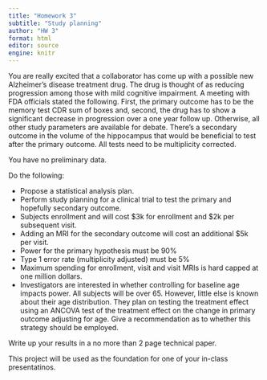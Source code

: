 ```yaml
---
title: "Homework 3"
subtitle: "Study planning"
author: "HW 3"
format: html
editor: source
engine: knitr
---
```


You are really excited that a collaborator has come up with a possible new Alzheimer’s disease treatment drug. The drug is thought of as reducing progression among those with mild cognitive impairment. A meeting with FDA officials stated the following. First, the primary outcome has to be the memory test CDR sum of boxes and, second, the drug has to show a significant decrease in progression over a one year follow up. Otherwise, all other study parameters are available for debate. There’s a secondary outcome in the volume of the hippocampus that would be beneficial to test after the primary outcome. All tests need to be multiplicity corrected. 

You have no preliminary data. 

Do the following:

+ Propose a statistical analysis plan. 
+ Perform study planning for a clinical trial to test the primary and hopefully secondary outcome.
+ Subjects enrollment and will cost \$3k for enrollment and \$2k per subsequent visit. 
+ Adding an MRI for the secondary outcome will cost an additional $5k per visit.
+ Power for the primary hypothesis must be 90%
+ Type 1 error rate (multiplicity adjusted) must be 5%
+ Maximum spending for enrollment, visit and visit MRIs is hard capped at one million dollars.
+ Investigators are interested in whether controlling for baseline age impacts power. All subjects will be over 65. However, little else is known about their age distribution. They plan on testing the treatment effect using an ANCOVA test of the treatment effect on the change in primary outcome adjusting for age. Give a recommendation as to whether this strategy should be employed.

Write up your results in a no more than 2 page technical paper.

This project will be used as the foundation for one of your in-class presentatinos.
